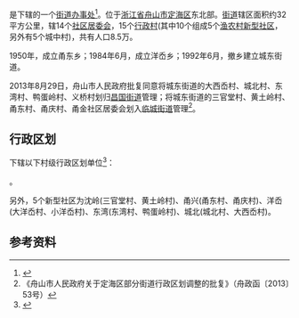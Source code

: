 {{中国乡级行政区|33/09/02/004/000}}

'''{{PAGENAMEBASE}}'''是{{PRC admin/fullname|33/09/02/004/000|3}}下辖的一个[[街道办事处|街道办事处]]<ref>{{PRC admin/ref sgc|{{PRC admin/parent|33/09/02/004/000}}}}</ref>。位于[[浙江省|浙江省]][[舟山市|舟山市]][[定海区|定海区]]东北部。[[街道|街道]]辖区面积约32平方公里，辖14个[[社区|社区]][[居委会|居委会]]，15个[[行政村|行政村]](其中10个组成5个[[渔农村新型社区|渔农村新型社区]]，另外有5个城中村)，共有人口8.5万。

1950年，成立甬东乡；1984年6月，成立洋岙乡；1992年6月，撤乡建立城东街道。

2013年8月29日，舟山市人民政府批复同意将城东街道的大西岙村、城北村、东湾村、鸭蛋岭村、义桥村划归[[昌国街道|昌国街道]]管理；将城东街道的三官堂村、黄土岭村、甬东村、甬庆村、甬金社区居委会划入[[临城街道_(舟山市)|临城街道]]管理<ref>《舟山市人民政府关于定海区部分街道行政区划调整的批复》（舟政函〔2013〕53号）</ref>。

== 行政区划 ==
{{PAGENAMEBASE}}下辖以下村级行政区划单位<ref>{{PRC admin/ref sgc|33/09/02/004/000}}</ref>：

{{PRC admin/children|33/09/02/004/000}}。

另外，5个新型社区为沈岭(三官堂村、黄土岭村)、甬兴(甬东村、甬庆村)、洋岙(大洋岙村、小洋岙村)、东湾(东湾村、鸭蛋岭村)、城北(城北村、大西岙村)。

== 参考资料 ==
{{reflist}}

{{浙江行政区划小作品}}
{{PRC admin/navcat|33/09/02/004/000}}
